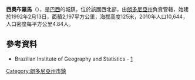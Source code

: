 {{coord|10|14|20|S|62|21|30|W|scale:30000|display=title}}

'''西奧布羅馬'''（{{lang-pt|Theobroma}}），是[[巴西|巴西]]的城鎮，位於該國西北部，由[[朗多尼亞州|朗多尼亞州]]負責管轄，始建於1992年2月13日，面積2,197平方公里，海拔高度125米，2010年人口10,644，人口密度每平方公里4.84人。

==參考資料==
*Brazilian Institute of Geography and Statistics - [http://www.ibge.gov.br/cidadesat/default.php]{{Wayback|url=http://www.ibge.gov.br/cidadesat/default.php |date=20080611095922 }}

{{Brazil-geo-stub}}
{{朗多尼亞州市鎮}}
[[Category:朗多尼亞州市鎮|Category:朗多尼亞州市鎮]]